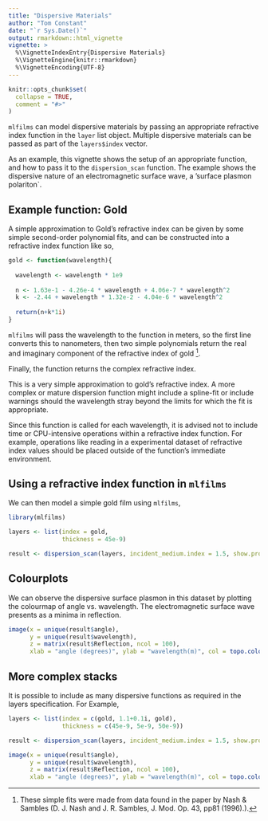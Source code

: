 ```yaml
---
title: "Dispersive Materials"
author: "Tom Constant"
date: "`r Sys.Date()`"
output: rmarkdown::html_vignette
vignette: >
  %\VignetteIndexEntry{Dispersive Materials}
  %\VignetteEngine{knitr::rmarkdown}
  %\VignetteEncoding{UTF-8}
---
```


```r
knitr::opts_chunk$set(
  collapse = TRUE,
  comment = "#>"
)
```

`mlfilms` can model dispersive materials by passing an appropriate refractive index function in the `layer` list object. Multiple dispersive materials can be passed as part of the `layers$index` vector.

As an example, this vignette shows the setup of an appropriate function, and how to pass it to the `dispersion_scan` function. The example shows the dispersive nature of an electromagnetic surface wave, a 'surface plasmon polariton`.

## Example function: Gold

A simple approximation to Gold's refractive index can be given by some simple second-order polynomial fits, and can be constructed into a refractive index function like so,

```r
gold <- function(wavelength){
  
  wavelength <- wavelength * 1e9
  
  n <- 1.63e-1 - 4.26e-4 * wavelength + 4.06e-7 * wavelength^2
  k <- -2.44 + wavelength * 1.32e-2 - 4.04e-6 * wavelength^2
  
  return(n+k*1i)
}
```

`mlfilms` will pass the wavelength to the function in meters, so the first line converts this to nanometers, then two simple polynomials return the real and imaginary component of the refractive index of gold [^1]. 

[^1]:These simple fits were made from data found in the paper by Nash & Sambles (D. J. Nash and J. R. Sambles, J. Mod. Op. 43, pp81 (1996).). 

Finally, the function returns the complex refractive index.

This is a very simple approximation to gold's refractive index. A more complex or mature dispersion function might include a spline-fit or include warnings should the wavelength stray beyond the limits for which the fit is appropriate.

Since this function is called for each wavelength, it is advised not to include time or CPU-intensive operations within a refractive index function. For example, operations like reading in a experimental dataset of refractive index values should be placed outside of the function's immediate environment.

## Using a refractive index function in `mlfilms`

We can then model a simple gold film using `mlfilms`,

```r
library(mlfilms)

layers <- list(index = gold,
               thickness = 45e-9) 

result <- dispersion_scan(layers, incident_medium.index = 1.5, show.progress = F)
```

## Colourplots

We can observe the dispersive surface plasmon in this dataset by plotting the colourmap of angle vs. wavelength. The electromagnetic surface wave presents as a minima in reflection.

```r
image(x = unique(result$angle),
      y = unique(result$wavelength),
      z = matrix(result$Reflection, ncol = 100),
      xlab = "angle (degrees)", ylab = "wavelength(m)", col = topo.colors(128))
```

## More complex stacks

It is possible to include as many dispersive functions as required in the layers specification. For Example,

```r
layers <- list(index = c(gold, 1.1+0.1i, gold),
               thickness = c(45e-9, 5e-9, 50e-9)) 

result <- dispersion_scan(layers, incident_medium.index = 1.5, show.progress = F)

image(x = unique(result$angle),
      y = unique(result$wavelength),
      z = matrix(result$Reflection, ncol = 100),
      xlab = "angle (degrees)", ylab = "wavelength(m)", col = topo.colors(128))
```
